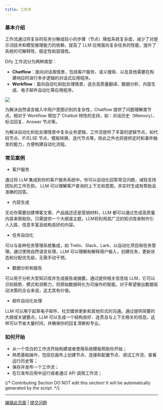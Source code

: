 ```yaml
---
title: 工作流
---
```


### 基本介绍

工作流通过将复杂的任务分解成较小的步骤（节点）降低系统复杂度，减少了对提示词技术和模型推理能力的依赖，提高了 LLM 应用面向复杂任务的性能，提升了系统的可解释性、稳定性和容错性。

Dify 工作流分为两种类型：

* **Chatflow**：面向对话类情景，包括客户服务、语义搜索、以及其他需要在构建响应时进行多步逻辑的对话式应用程序。
* **Workflow**：面向自动化和批处理情景，适合高质量翻译、数据分析、内容生成、电子邮件自动化等应用程序。

![](https://assets-docs.dify.ai/2025/03/cbf76f9ce2a81573ea80e135dce42615.png)

为解决自然语言输入中用户意图识别的复杂性，Chatflow 提供了问题理解类节点。相对于 Workflow 增加了 Chatbot 特性的支持，如：对话历史（Memory）、标注回复、Answer 节点等。

为解决自动化和批处理情景中复杂业务逻辑，工作流提供了丰富的逻辑节点，如代码节点、IF/ELSE 节点、模板转换、迭代节点等，除此之外也将提供定时和事件触发的能力，方便构建自动化流程。

### 常见案例

* 客户服务

通过将 LLM 集成到你的客户服务系统中，你可以自动化回答常见问题，减轻支持团队的工作负担。 LLM 可以理解客户查询的上下文和意图，并实时生成有帮助且准确的回答。

* 内容生成

无论你需要创建博客文章、产品描述还是营销材料，LLM 都可以通过生成高质量内容来帮助你。只需提供一个大纲或主题，LLM将利用其广泛的知识库来制作引人入胜、信息丰富且结构良好的内容。

* 任务自动化

可以与各种任务管理系统集成，如 Trello、Slack、Lark、以自动化项目和任务管理。通过使用自然语言处理，LLM 可以理解和解释用户输入，创建任务，更新状态和分配优先级，无需手动干预。

* 数据分析和报告

可以用于分析大型知识库并生成报告或摘要。通过提供相关信息给 LLM，它可以识别趋势、模式和洞察力，将原始数据转化为可操作的智能。对于希望做出数据驱动决策的企业来说，这尤其有价值。

* 邮件自动化处理

LLM 可以用于起草电子邮件、社交媒体更新和其他形式的沟通。通过提供简要的大纲或关键要点，LLM 可以生成一个结构良好、连贯且与上下文相关的信息。这样可以节省大量时间，并确保你的回复清晰和专业。

### 如何开始

* 从一个空白的工作流开始构建或者使用系统模板帮助你开始；
* 熟悉基础操作，包括在画布上创建节点、连接和配置节点、调试工作流、查看运行历史等；
* 保存并发布一个工作流；
* 在已发布应用中运行或者通过 API 调用工作流；

{/*
Contributing Section
DO NOT edit this section!
It will be automatically generated by the script.
*/}

---

[编辑此页面](https://github.com/langgenius/dify-docs/edit/main/zh-hans/guides/workflow/readme.mdx) | [提交问题](https://github.com/langgenius/dify-docs/issues/new?template=docs.yml)

